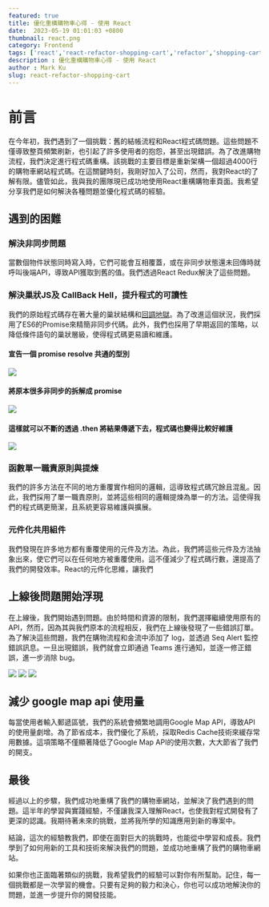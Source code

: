 ```yaml
---
featured: true
title: 優化重構購物車心得 - 使用 React
date:  2023-05-19 01:01:03 +0800
thumbnail: react.png
category: Frontend
tags: ['react','react-refactor-shopping-cart','refactor','shopping-cart']
description : 優化重構購物車心得 - 使用 React
author : Mark Ku
slug: react-refactor-shopping-cart
---
```

# 前言
在今年初，我們遇到了一個挑戰：舊的結帳流程和React程式碼問題。這些問題不僅導致整頁頻繁刷新，也引起了許多使用者的抱怨，甚至出現錯誤。為了改進購物流程，我們決定進行程式碼重構。該挑戰的主要目標是重新架構一個超過4000行的購物車網站程式碼。在這關鍵時刻，我剛好加入了公司，然而，我對React的了解有限。儘管如此，我與我的團隊現已成功地使用React重構購物車頁面。我希望分享我們是如何解決各種問題並優化程式碼的經驗。

## 遇到的困難
### 解決非同步問題
當數個物件狀態同時寫入時，它們可能會互相覆蓋，或在非同步狀態還未回傳時就呼叫後端API，導致API獲取到舊的值。我們透過React Redux解決了這些問題。

### 解決巢狀JS及 CallBack Hell，提升程式的可讀性
我們的原始程式碼存在著大量的巢狀結構和[回調地獄](http://callbackhell.com/)。為了改進這個狀況，我們採用了ES6的Promise來精簡非同步代碼。此外，我們也採用了早期返回的策略，以降低條件語句的巢狀層級，使得程式碼更易讀和維護。

#### 宣告一個 promise resolve 共通的型別
![](https://imgur.com/Y3acLhQ.png)

#### 將原本很多非同步的拆解成 promise 
![](https://imgur.com/TbJvMLr.png)

#### 這樣就可以不斷的透過 .then 將結果傳遞下去，程式碼也變得比較好維護
![](https://imgur.com/V1s07Np.png)

### 函數單一職責原則與提煉
我們的許多方法在不同的地方重覆實作相同的邏輯，這導致程式碼冗餘且混亂。因此，我們採用了單一職責原則，並將這些相同的邏輯提煉為單一的方法。這使得我們的程式碼更簡潔，且系統更容易維護與擴展。

### 元件化共用組件
我們發現在許多地方都有重覆使用的元件及方法。為此，我們將這些元件及方法抽象出來，使它們可以在任何地方被重覆使用。這不僅減少了程式碼行數，還提高了我們的開發效率。React的元件化思維，讓我們

## 上線後問題開始浮現
在上線後，我們開始遇到問題。由於時間和資源的限制，我們選擇繼續使用原有的 API，然而，因為其與我們原本的流程相反，我們在上線後發現了一些錯誤訂單。為了解決這些問題，我們在購物流程和金流中添加了 log，並透過 Seq Alert 監控錯誤訊息。一旦出現錯誤，我們就會立即通過 Teams 進行通知，並逐一修正錯誤，進一步消除 bug。

![](https://i.imgur.com/q3nLVAF.png)
![](https://imgur.com/VqCgyrd.png)
![](https://i.imgur.com/GkQycj0.png)

## 減少 google map api 使用量
每當使用者輸入郵遞區號，我們的系統會頻繁地調用Google Map API，導致API的使用量劇增。為了節省成本，我們優化了系統，採取Redis Cache技術來緩存常用數據。這項策略不僅顯著降低了Google Map API的使用次數，大大節省了我們的開支。

## 最後
經過以上的步驟，我們成功地重構了我們的購物車網站，並解決了我們遇到的問題。這半年的學習與實踐經驗，不僅讓我深入理解React，也使我對程式開發有了更深的認識。我期待著未來的挑戰，並將我所學的知識應用到新的專案中。

結論，這次的經驗教我們，即使在面對巨大的挑戰時，也能從中學習和成長。我們學到了如何用新的工具和技術來解決我們的問題，並成功地重構了我們的購物車網站。

如果你也正面臨著類似的挑戰，我希望我們的經驗可以對你有所幫助。記住，每一個挑戰都是一次學習的機會。只要有足夠的毅力和決心，你也可以成功地解決你的問題，並進一步提升你的開發技能。